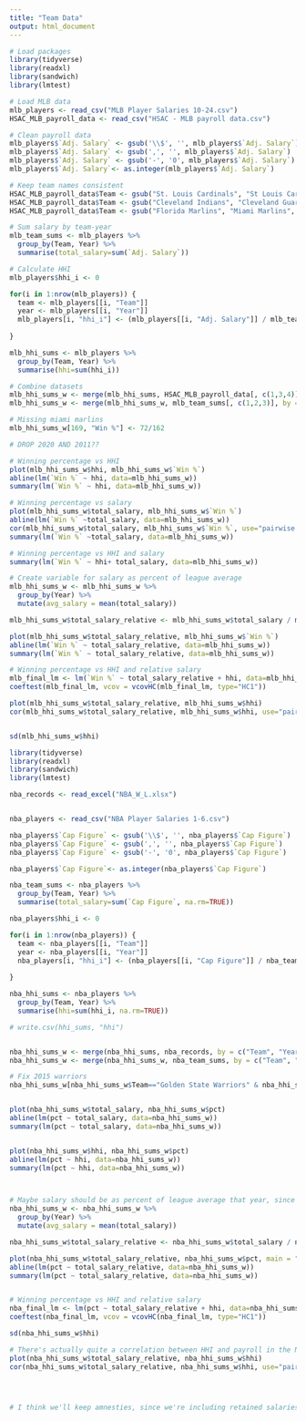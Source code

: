 ```yaml
---
title: "Team Data"
output: html_document
---
```


```r
# Load packages
library(tidyverse)
library(readxl)
library(sandwich)
library(lmtest)

# Load MLB data
mlb_players <- read_csv("MLB Player Salaries 10-24.csv")
HSAC_MLB_payroll_data <- read_csv("HSAC - MLB payroll data.csv")

# Clean payroll data
mlb_players$`Adj. Salary` <- gsub('\\$', '', mlb_players$`Adj. Salary`)
mlb_players$`Adj. Salary` <- gsub(',', '', mlb_players$`Adj. Salary`)
mlb_players$`Adj. Salary` <- gsub('-', '0', mlb_players$`Adj. Salary`)
mlb_players$`Adj. Salary`<- as.integer(mlb_players$`Adj. Salary`)

# Keep team names consistent
HSAC_MLB_payroll_data$Team <- gsub("St. Louis Cardinals", "St Louis Cardinals", HSAC_MLB_payroll_data$Team)
HSAC_MLB_payroll_data$Team <- gsub("Cleveland Indians", "Cleveland Guardians", HSAC_MLB_payroll_data$Team)
HSAC_MLB_payroll_data$Team <- gsub("Florida Marlins", "Miami Marlins", HSAC_MLB_payroll_data$Team)

# Sum salary by team-year
mlb_team_sums <- mlb_players %>% 
  group_by(Team, Year) %>%
  summarise(total_salary=sum(`Adj. Salary`))

# Calculate HHI
mlb_players$hhi_i <- 0

for(i in 1:nrow(mlb_players)) {
  team <- mlb_players[[i, "Team"]]
  year <- mlb_players[[i, "Year"]]
  mlb_players[i, "hhi_i"] <- (mlb_players[[i, "Adj. Salary"]] / mlb_team_sums[mlb_team_sums$Team == team & mlb_team_sums$Year == year, "total_salary"]) ^ 2
  
}

mlb_hhi_sums <- mlb_players %>% 
  group_by(Team, Year) %>%
  summarise(hhi=sum(hhi_i))

# Combine datasets
mlb_hhi_sums_w <- merge(mlb_hhi_sums, HSAC_MLB_payroll_data[, c(1,3,4)], by = c("Team", "Year"), all=TRUE) 
mlb_hhi_sums_w <- merge(mlb_hhi_sums_w, mlb_team_sums[, c(1,2,3)], by = c("Team", "Year"), all=TRUE) 

# Missing miami marlins
mlb_hhi_sums_w[169, "Win %"] <- 72/162

# DROP 2020 AND 2011??

# Winning percentage vs HHI
plot(mlb_hhi_sums_w$hhi, mlb_hhi_sums_w$`Win %`)
abline(lm(`Win %` ~ hhi, data=mlb_hhi_sums_w))
summary(lm(`Win %` ~ hhi, data=mlb_hhi_sums_w))

# Winning percentage vs salary
plot(mlb_hhi_sums_w$total_salary, mlb_hhi_sums_w$`Win %`)
abline(lm(`Win %` ~total_salary, data=mlb_hhi_sums_w))
cor(mlb_hhi_sums_w$total_salary, mlb_hhi_sums_w$`Win %`, use="pairwise.complete.obs")
summary(lm(`Win %` ~total_salary, data=mlb_hhi_sums_w))

# Winning percentage vs HHI and salary
summary(lm(`Win %` ~ hhi+ total_salary, data=mlb_hhi_sums_w))

# Create variable for salary as percent of league average
mlb_hhi_sums_w <- mlb_hhi_sums_w %>% 
  group_by(Year) %>% 
  mutate(avg_salary = mean(total_salary))

mlb_hhi_sums_w$total_salary_relative <- mlb_hhi_sums_w$total_salary / mlb_hhi_sums_w$avg_salary * 100

plot(mlb_hhi_sums_w$total_salary_relative, mlb_hhi_sums_w$`Win %`)
abline(lm(`Win %` ~ total_salary_relative, data=mlb_hhi_sums_w))
summary(lm(`Win %` ~ total_salary_relative, data=mlb_hhi_sums_w))

# Winning percentage vs HHI and relative salary 
mlb_final_lm <- lm(`Win %` ~ total_salary_relative + hhi, data=mlb_hhi_sums_w)
coeftest(mlb_final_lm, vcov = vcovHC(mlb_final_lm, type="HC1"))

plot(mlb_hhi_sums_w$total_salary_relative, mlb_hhi_sums_w$hhi)
cor(mlb_hhi_sums_w$total_salary_relative, mlb_hhi_sums_w$hhi, use="pairwise.complete.obs")


sd(mlb_hhi_sums_w$hhi)

```



```r
library(tidyverse)
library(readxl)
library(sandwich)
library(lmtest)

nba_records <- read_excel("NBA_W_L.xlsx")


nba_players <- read_csv("NBA Player Salaries 1-6.csv")

nba_players$`Cap Figure` <- gsub('\\$', '', nba_players$`Cap Figure`)
nba_players$`Cap Figure` <- gsub(',', '', nba_players$`Cap Figure`)
nba_players$`Cap Figure` <- gsub('-', '0', nba_players$`Cap Figure`)

nba_players$`Cap Figure`<- as.integer(nba_players$`Cap Figure`)

nba_team_sums <- nba_players %>% 
  group_by(Team, Year) %>%
  summarise(total_salary=sum(`Cap Figure`, na.rm=TRUE))

nba_players$hhi_i <- 0

for(i in 1:nrow(nba_players)) {
  team <- nba_players[[i, "Team"]]
  year <- nba_players[[i, "Year"]]
  nba_players[i, "hhi_i"] <- (nba_players[[i, "Cap Figure"]] / nba_team_sums[nba_team_sums$Team == team & nba_team_sums$Year == year, "total_salary"]) ^ 2
  
}

nba_hhi_sums <- nba_players %>% 
  group_by(Team, Year) %>%
  summarise(hhi=sum(hhi_i, na.rm=TRUE))

# write.csv(hhi_sums, "hhi")


nba_hhi_sums_w <- merge(nba_hhi_sums, nba_records, by = c("Team", "Year"), all=TRUE) 
nba_hhi_sums_w <- merge(nba_hhi_sums_w, nba_team_sums, by = c("Team", "Year"), all=TRUE) 

# Fix 2015 warriors
nba_hhi_sums_w[nba_hhi_sums_w$Team=="Golden State Warriors" & nba_hhi_sums_w$Year == 2015, "pct"] <- 73/82


plot(nba_hhi_sums_w$total_salary, nba_hhi_sums_w$pct)
abline(lm(pct ~ total_salary, data=nba_hhi_sums_w))
summary(lm(pct ~ total_salary, data=nba_hhi_sums_w))


plot(nba_hhi_sums_w$hhi, nba_hhi_sums_w$pct)
abline(lm(pct ~ hhi, data=nba_hhi_sums_w))
summary(lm(pct ~ hhi, data=nba_hhi_sums_w))



# Maybe salary should be as percent of league average that year, since salaries probs got bigger over time
nba_hhi_sums_w <- nba_hhi_sums_w %>% 
  group_by(Year) %>% 
  mutate(avg_salary = mean(total_salary))

nba_hhi_sums_w$total_salary_relative <- nba_hhi_sums_w$total_salary / nba_hhi_sums_w$avg_salary * 100

plot(nba_hhi_sums_w$total_salary_relative, nba_hhi_sums_w$pct, main = "X", xlab = "Relative Salary")
abline(lm(pct ~ total_salary_relative, data=nba_hhi_sums_w))
summary(lm(pct ~ total_salary_relative, data=nba_hhi_sums_w))


# Winning percentage vs HHI and relative salary 
nba_final_lm <- lm(pct ~ total_salary_relative + hhi, data=nba_hhi_sums_w)
coeftest(nba_final_lm, vcov = vcovHC(nba_final_lm, type="HC1"))

sd(nba_hhi_sums_w$hhi)

# There's actually quite a correlation between HHI and payroll in the NBA 
plot(nba_hhi_sums_w$total_salary_relative, nba_hhi_sums_w$hhi)
cor(nba_hhi_sums_w$total_salary_relative, nba_hhi_sums_w$hhi, use="pairwise.complete.obs")




# I think we'll keep amnesties, since we're including retained salaries in MLB

```

